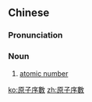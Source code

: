 ==Chinese==
{{zh-forms|s=原子序数|type=22}}
{{zh-wp}}

===Pronunciation===
{{zh-pron
|m=yuánzǐ xùshù
|c=jyun4 zi2 zeoi6 sou3
|cat=n
}}

===Noun===
{{zh-noun}}

# {{lb|zh|chemistry}} [[atomic number]]

[[ko:原子序數]]
[[zh:原子序數]]